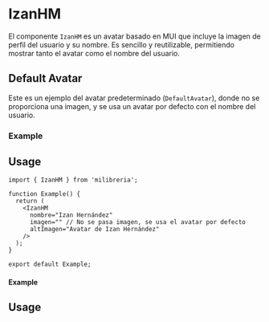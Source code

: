 
<Meta of={IzanHMStories} title="IzanHM" />

# IzanHM

El componente `IzanHM` es un avatar basado en MUI que incluye la imagen de perfil del usuario y su nombre. Es sencillo y reutilizable, permitiendo mostrar tanto el avatar como el nombre del usuario.

## Default Avatar

Este es un ejemplo del avatar predeterminado (`DefaultAvatar`), donde no se proporciona una imagen, y se usa un avatar por defecto con el nombre del usuario.

### Example

<Canvas of={IzanHMStories.DefaultAvatar} />

## Usage

```tsx
import { IzanHM } from 'milibreria';

function Example() {
  return (
    <IzanHM
      nombre="Izan Hernández"
      imagen="" // No se pasa imagen, se usa el avatar por defecto
      altImagen="Avatar de Izan Hernández"
    />
  );
}

export default Example;
```

#### Example

<Canvas of={IzanHMStories.CustomAvatar} />

## Usage

```ts
import { IzanHM } from 'milibreria';

function Example() {
  return (
    <IzanHM
      nombre="Ana García"
      imagen="/path-to-image.jpg" // Imagen personalizada para el avatar
      altImagen="Avatar de Ana García"
    />
  );
}
